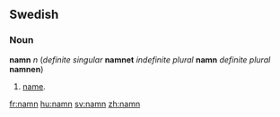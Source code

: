 ==Swedish==

===Noun===
'''namn''' ''n'' (''definite singular'' '''namnet''' ''indefinite plural'' '''namn''' ''definite plural'' '''namnen''')

# [[name]].

[[fr:namn]]
[[hu:namn]]
[[sv:namn]]
[[zh:namn]]